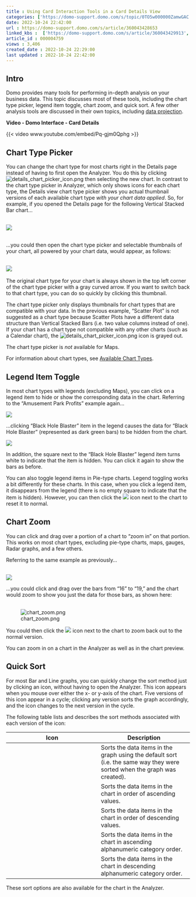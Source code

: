 ```yaml
---
title : Using Card Interaction Tools in a Card Details View
categories: ['https://domo-support.domo.com/s/topic/0TO5w000000ZamwGAC']
date: 2022-10-24 22:42:00
url : https://domo-support.domo.com/s/article/360043428653
linked_kbs :  ['https://domo-support.domo.com/s/article/360043429913', 'https://domo-support.domo.com/s/article/360043429953', 'https://domo-support.domo.com/s/article/360043429933', 'https://domo-support.domo.com/s/article/360043429713', 'https://domo-support.domo.com/s/article/360043429693', 'https://domo-support.domo.com/s/article/360042925494', 'https://domo-support.domo.com/s/article/360043428653', 'https://domo-support.domo.com/s/topic/0TO5w000000ZamwGAC', 'https://domo-support.domo.com/s/knowledge-base']
article_id : 000004759
views : 3,406
created_date : 2022-10-24 22:29:00
last updated : 2022-10-24 22:42:00
---
```




Intro
-----


Domo provides many tools for performing in-depth analysis on your business data. This topic discusses most of these tools, including the chart type picker, legend item toggle, chart zoom, and quick sort. A few other analysis tools are discussed in their own topics, including [data projection](..\projecting_the_last_value_in_your_chart\index.qmd "Drilling into Data").


**Video - Domo Interface - Card Details**


{{< video www.youtube.com/embed/Pq-gjm0Qphg >}}
 


Chart Type Picker
-----------------


You can change the chart type for most charts right in the Details page instead of having to first open the Analyzer. You do this by clicking  ![details_chart_picker_icon.png](details_chart_picker_icon.png) then selecting the new chart. In contrast to the chart type picker in Analyzer, which only shows icons for each chart type, the Details view chart type picker shows you actual thumbnail versions of each available chart type *with your chart data applied*. So, for example, if you opened the Details page for the following Vertical Stacked Bar chart...  
 


![](1.png)  
 


...you could then open the chart type picker and selectable thumbnails of your chart, all powered by your chart data, would appear, as follows:  
 


![](2.png) 


The original chart type for your chart is always shown in the top left corner of the chart type picker with a gray curved arrow. If you want to switch back to that chart type, you can do so quickly by clicking this thumbnail.


The chart type picker only displays thumbnails for chart types that are compatible with your data. In the previous example, "Scatter Plot" is not suggested as a chart type because Scatter Plots have a different data structure than Vertical Stacked Bars (i.e. two value columns instead of one). If your chart has a chart type not compatible with any other charts (such as a Calendar chart), the ![details_chart_picker_icon.png](details_chart_picker_icon.png) icon is grayed out.


The chart type picker is *not* available for Maps.


For information about chart types, see [Available Chart Types](..\..\category\chart_types\index.qmd "Available Chart Types").


Legend Item Toggle
------------------


In most chart types with legends (excluding Maps), you can click on a legend item to hide or show the corresponding data in the chart. Referring to the "Amusement Park Profits" example again...


![](1.png)


...clicking "Black Hole Blaster" item in the legend causes the data for "Black Hole Blaster" (represented as dark green bars) to be hidden from the chart.


![](5.png)


In addition, the square next to the "Black Hole Blaster" legend item turns white to indicate that the item is hidden. You can click it again to show the bars as before.


You can also toggle legend items in Pie-type charts. Legend toggling works a bit differently for these charts. In this case, when you click a legend item, it disappears from the legend (there is no empty square to indicate that the item is hidden). However, you can then click the ![](6.png) icon next to the chart to reset it to normal.


Chart Zoom
----------


You can click and drag over a portion of a chart to "zoom in" on that portion. This works on most chart types, excluding pie-type charts, maps, gauges, Radar graphs, and a few others.


Referring to the same example as previously...  
 


![](1.png)  
  
...you could click and drag over the bars from "16" to "19," and the chart would zoom to show you just the data for those bars, as shown here:  
 


![chart_zoom.png](chart_zoom.png)


You could then click the ![](6.png) icon next to the chart to zoom back out to the normal version.


You can zoom in on a chart in the Analyzer as well as in the chart preview.



Quick Sort
-----------


For most Bar and Line graphs, you can quickly change the sort method just by clicking an icon, without having to open the Analyzer. This icon appears when you mouse over either the x- or y-axis of the chart. Five versions of this icon appear in a cycle; clicking any version sorts the graph accordingly, and the icon changes to the next version in the cycle. 


The following table lists and describes the sort methods associated with each version of the icon:




| Icon | Description |
| --- | --- |
|  | Sorts the data items in the graph using the default sort (i.e. the same way they were sorted when the graph was created). |
|  | Sorts the data items in the chart in order of ascending values. |
|  | Sorts the data items in the chart in order of descending values. |
|  | Sorts the data items in the chart in ascending alphanumeric category order. |
|  | Sorts the data items in the chart in descending alphanumeric category order. |


These sort options are also available for the chart in the Analyzer.